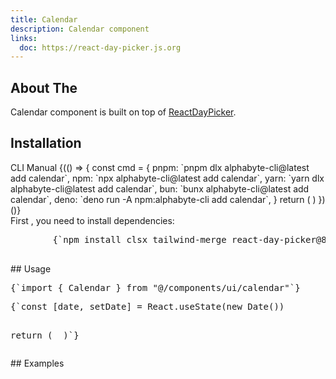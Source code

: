 ```yaml
---
title: Calendar
description: Calendar component
links:
  doc: https://react-day-picker.js.org
---
```


<ComponentPreview name="calendar-demo" />

## About The

<MdxBadge>Calendar</MdxBadge> component is built on top of
[ReactDayPicker](https://daypicker.dev/). 
## Installation
<CliCodeTabs>
<TabsList>
  <TabsTrigger value="cli">CLI</TabsTrigger>
  <TabsTrigger value="manual">Manual</TabsTrigger>
</TabsList>
<TabsContent value="cli">
<CliCodeTabs>
  {(() => {
    const cmd = {
      pnpm: `pnpm dlx alphabyte-cli@latest add calendar`,
      npm: `npx alphabyte-cli@latest add calendar`,
      yarn: `yarn dlx alphabyte-cli@latest add calendar`,
      bun: `bunx alphabyte-cli@latest add calendar`,
      deno: `deno run -A npm:alphabyte-cli add calendar`,
    }
    return (
      <CodeCommands
        __pnpm__={cmd.pnpm}
        __npm__={cmd.npm}
        __yarn__={cmd.yarn}
        __bun__={cmd.bun}
        __deno__={cmd.deno}
      />
    )
  })()}
</CliCodeTabs>
</TabsContent>
<TabsContent value="manual">
<div className="not-prose px-4 md:px-0">
  <Step>
    <StepItem title="Install Dependencies">
      First , you need to install dependencies:
      <Pre className="language-bash">
        {`npm install clsx tailwind-merge react-day-picker@8.10.1 date-fns`}
      </Pre>
    </StepItem>
    <StepItem title="Create utils.ts">
      <ComponentUtilsText />
      <ComponentUtils />
    </StepItem>
    <StepItem title="Create Calendar Component">
      <ComponentSource name="calendar-demo" />
    </StepItem>
  </Step>
</div>
</TabsContent>
</CliCodeTabs>
## Usage

<div className="not-prose space-y-6">
  <Pre>{`import { Calendar } from "@/components/ui/calendar"`}</Pre>
  <Pre>{`const [date, setDate] = React.useState<Date | undefined>(new Date())
 
return (
  <Calendar
    mode="single"
    selected={date}
    onSelect={setDate}
    className="rounded-md border"
  />
)`}</Pre>
</div>
## Examples
<ComponentPreview name="date-picker-demo" />

